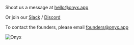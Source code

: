 Shoot us a message at [hello@onyx.app](mailto:hello@onyx.app)

Or join our [Slack](https://join.slack.com/t/onyx-dot-app/shared_invite/zt-34lu4m7xg-TsKGO6h8PDvR5W27zTdyhA) / [Discord](https://discord.gg/TDJ59cGV2X)

To contact the founders, please email [founders@onyx.app](mailto:hello@onyx.app)

![Onyx](/logo/onyx_logo.svg)
